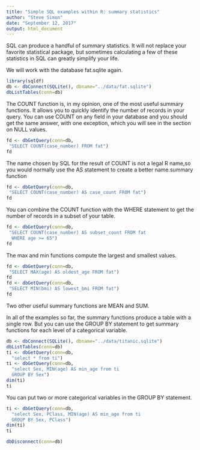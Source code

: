 ```yaml
---
title: "Simple SQL examples within R: summary statistics"
author: "Steve Simon"
date: "September 12, 2017"
output: html_document
---
```


SQL can produce a handful of summary statistics. It will not replace your favorite statistical package, but sometimes calculating a few of these statistics in SQL can greatly simplify your life.

We will work with the database fat.sqlite again.

```r
library(sqldf)
db <- dbConnect(SQLite(), dbname="../data/fat.sqlite")
dbListTables(conn=db)
```

The COUNT function is, in my opinion, one of the most useful summary functions. It allows you to quickly identify the number of records in your query. You can use COUNT on any field in your database and you should get the same answer, with one exception, which you will see in the section on NULL values.

```r
fd <- dbGetQuery(conn=db,
 "SELECT COUNT(case_number) FROM fat")
fd
```

The name chosen by SQL for the result of COUNT is not a legal R name,so you would normally use the AS statement to create a better name.summary function

```r
fd <- dbGetQuery(conn=db, 
 "SELECT COUNT(case_number) AS case_count FROM fat")
fd
```

You can combine the COUNT function with the WHERE statement to get the number of records in a subset of your table.

```r
fd <- dbGetQuery(conn=db,
 "SELECT COUNT(case_number) AS subset_count FROM fat
  WHERE age >= 65")
fd
```

The max and min functions compute the largest and smallest values.

```r
fd <- dbGetQuery(conn=db,
 "SELECT MAX(age) AS oldest_age FROM fat")
fd
fd <- dbGetQuery(conn=db,
 "SELECT MIN(bmi) AS lowest_bmi FROM fat")
fd
```

Two other useful summary functions are MEAN and SUM.

In all of the examples so far, the summary functions produce a table with a single row. But you can use the GROUP BY statement to get summary functions for each level of a categorical variable.

```r
db <- dbConnect(SQLite(), dbname="../data/titanic.sqlite")
dbListTables(conn=db)
ti <- dbGetQuery(conn=db,
  "select * from ti")
ti <- dbGetQuery(conn=db,
  "select Sex, MIN(age) AS min_age from ti
  GROUP BY Sex")
dim(ti)
ti
```

You can put two or more categorical variables in the GROUP BY statement.

```r
ti <- dbGetQuery(conn=db,
  "select Sex, PClass, MIN(age) AS min_age from ti
  GROUP BY Sex, PClass")
dim(ti)
ti
```

```r
dbDisconnect(conn=db)
```
